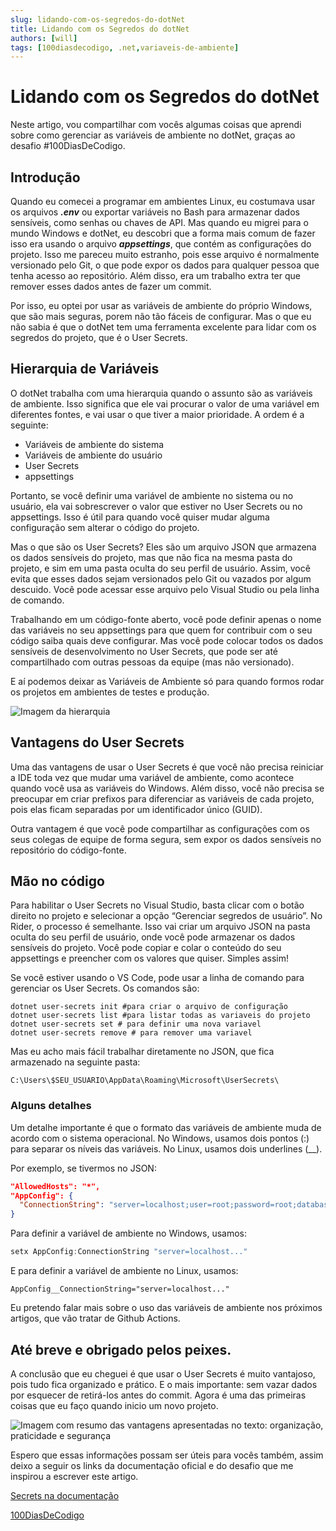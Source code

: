 ```yaml
---
slug: lidando-com-os-segredos-do-dotNet
title: Lidando com os Segredos do dotNet
authors: [will]
tags: [100diasdecodigo, .net,variaveis-de-ambiente]
---
```


# Lidando com os Segredos do dotNet

Neste artigo, vou compartilhar com vocês algumas coisas que aprendi sobre como gerenciar as variáveis de ambiente no dotNet, graças ao desafio #100DiasDeCodigo.

## Introdução

Quando eu comecei a programar em ambientes Linux, eu costumava usar os arquivos _**.env**_ ou exportar variáveis no Bash para armazenar dados sensíveis, como senhas ou chaves de API. Mas quando eu migrei para o mundo Windows e dotNet, eu descobri que a forma mais comum de fazer isso era usando o arquivo _**appsettings**_, que contém as configurações do projeto. Isso me pareceu muito estranho, pois esse arquivo é normalmente versionado pelo Git, o que pode expor os dados para qualquer pessoa que tenha acesso ao repositório. Além disso, era um trabalho extra ter que remover esses dados antes de fazer um commit.

Por isso, eu optei por usar as variáveis de ambiente do próprio Windows, que são mais seguras, porem não tão fáceis de configurar. Mas o que eu não sabia é que o dotNet tem uma ferramenta excelente para lidar com os segredos do projeto, que é o User Secrets.

## Hierarquia de Variáveis

O dotNet trabalha com uma hierarquia quando o assunto são as variáveis de ambiente. Isso significa que ele vai procurar o valor de uma variável em diferentes fontes, e vai usar o que tiver a maior prioridade. A ordem é a seguinte:

- Variáveis de ambiente do sistema
- Variáveis de ambiente do usuário
- User Secrets
- appsettings

Portanto, se você definir uma variável de ambiente no sistema ou no usuário, ela vai sobrescrever o valor que estiver no User Secrets ou no appsettings. Isso é útil para quando você quiser mudar alguma configuração sem alterar o código do projeto.

Mas o que são os User Secrets? Eles são um arquivo JSON que armazena os dados sensíveis do projeto, mas que não fica na mesma pasta do projeto, e sim em uma pasta oculta do seu perfil de usuário. Assim, você evita que esses dados sejam versionados pelo Git ou vazados por algum descuido. Você pode acessar esse arquivo pelo Visual Studio ou pela linha de comando.

Trabalhando em um código-fonte aberto, você pode definir apenas o nome das variáveis no seu appsettings para que quem for contribuir com o seu código saiba quais deve configurar. Mas você pode colocar todos os dados sensíveis de desenvolvimento no User Secrets, que pode ser até compartilhado com outras pessoas da equipe (mas não versionado).

E aí podemos deixar as Variáveis de Ambiente só para quando formos rodar os projetos em ambientes de testes e produção.

![Imagem da hierarquia](./user-secrets-hierarquia.png)


## Vantagens do User Secrets

Uma das vantagens de usar o User Secrets é que você não precisa reiniciar a IDE toda vez que mudar uma variável de ambiente, como acontece quando você usa as variáveis do Windows. Além disso, você não precisa se preocupar em criar prefixos para diferenciar as variáveis de cada projeto, pois elas ficam separadas por um identificador único (GUID).

Outra vantagem é que você pode compartilhar as configurações com os seus colegas de equipe de forma segura, sem expor os dados sensíveis no repositório do código-fonte.

## Mão no código

Para habilitar o User Secrets no Visual Studio, basta clicar com o botão direito no projeto e selecionar a opção “Gerenciar segredos de usuário”. No Rider, o processo é semelhante. Isso vai criar um arquivo JSON na pasta oculta do seu perfil de usuário, onde você pode armazenar os dados sensíveis do projeto. Você pode copiar e colar o conteúdo do seu appsettings e preencher com os valores que quiser. Simples assim!

Se você estiver usando o VS Code, pode usar a linha de comando para gerenciar os User Secrets. Os comandos são:

```
dotnet user-secrets init #para criar o arquivo de configuração
dotnet user-secrets list #para listar todas as variaveis do projeto
dotnet user-secrets set # para definir uma nova variavel
dotnet user-secrets remove # para remover uma variavel
```

Mas eu acho mais fácil trabalhar diretamente no JSON, que fica armazenado na seguinte pasta:
```
C:\Users\$SEU_USUARIO\AppData\Roaming\Microsoft\UserSecrets\
```

### Alguns detalhes

Um detalhe importante é que o formato das variáveis de ambiente muda de acordo com o sistema operacional. No Windows, usamos dois pontos (:) para separar os níveis das variáveis. No Linux, usamos dois underlines (__).

Por exemplo, se tivermos no JSON:

```Json
"AllowedHosts": "*",
"AppConfig": {
  "ConnectionString": "server=localhost;user=root;password=root;database=MEU-BANCO"
}
```

Para definir a variável de ambiente no Windows, usamos:
```powershell
setx AppConfig:ConnectionString "server=localhost..."
```

E para definir a variável de ambiente no Linux, usamos:
```dotenv
AppConfig__ConnectionString="server=localhost..."
```

Eu pretendo falar mais sobre o uso das variáveis de ambiente nos próximos artigos, que vão tratar de Github Actions.
## Até breve e obrigado pelos peixes.

A conclusão que eu cheguei é que usar o User Secrets é muito vantajoso, pois tudo fica organizado e prático. E o mais importante: sem vazar dados por esquecer de retirá-los antes do commit. Agora é uma das primeiras coisas que eu faço quando inicio um novo projeto.

![Imagem com resumo das vantagens apresentadas no texto: organização, praticidade e segurança](./vantagens-user-secrets-dotnet.png)

Espero que essas informações possam ser úteis para vocês também, assim deixo a seguir os links da documentação oficial e do desafio que me inspirou a escrever este artigo.

[Secrets na documentação](https://docs.microsoft.com/pt-br/aspnet/core/security/app-secrets?view=aspnetcore-5.0&tabs=windows)

[100DiasDeCodigo](https://www.100diasdecodigo.dev/)